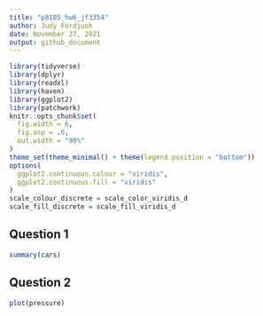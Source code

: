 ```yaml
---
title: "p8105_hw6_jf3354"
author: Judy Fordjuoh
date: November 27, 2021
output: github_document
---
```


```r
library(tidyverse)
library(dplyr)
library(readxl)
library(haven)
library(ggplot2)
library(patchwork)
knitr::opts_chunk$set(
  fig.width = 6,
  fig.asp = .6,
  out.width = "90%"
)
theme_set(theme_minimal() + theme(legend.position = "bottom"))
options(
  ggplot2.continuous.colour = "viridis",
  ggplot2.continuous.fill = "viridis"
)
scale_colour_discrete = scale_color_viridis_d
scale_fill_discrete = scale_fill_viridis_d
```

## Question 1

```r
summary(cars)
```

## Question 2

```r
plot(pressure)
```
